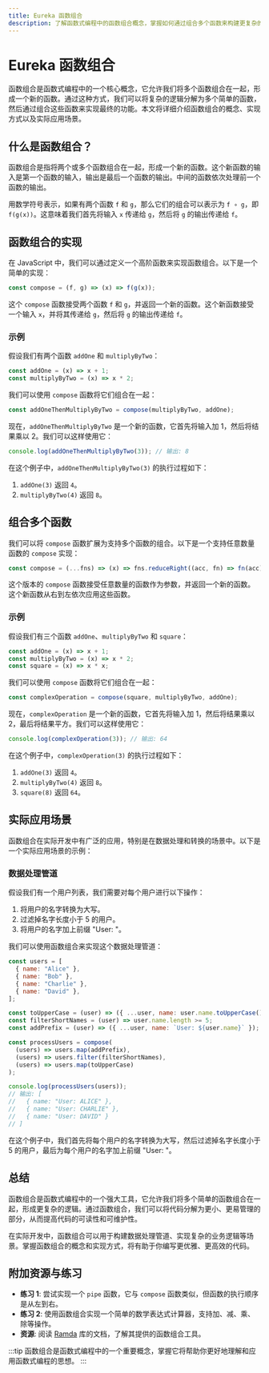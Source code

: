 ```yaml
---
title: Eureka 函数组合
description: 了解函数式编程中的函数组合概念，掌握如何通过组合多个函数来构建更复杂的逻辑。
---
```


# Eureka 函数组合

函数组合是函数式编程中的一个核心概念，它允许我们将多个函数组合在一起，形成一个新的函数。通过这种方式，我们可以将复杂的逻辑分解为多个简单的函数，然后通过组合这些函数来实现最终的功能。本文将详细介绍函数组合的概念、实现方式以及实际应用场景。

## 什么是函数组合？

函数组合是指将两个或多个函数组合在一起，形成一个新的函数。这个新函数的输入是第一个函数的输入，输出是最后一个函数的输出。中间的函数依次处理前一个函数的输出。

用数学符号表示，如果有两个函数 `f` 和 `g`，那么它们的组合可以表示为 `f ∘ g`，即 `f(g(x))`。这意味着我们首先将输入 `x` 传递给 `g`，然后将 `g` 的输出传递给 `f`。

## 函数组合的实现

在 JavaScript 中，我们可以通过定义一个高阶函数来实现函数组合。以下是一个简单的实现：

```javascript
const compose = (f, g) => (x) => f(g(x));
```

这个 `compose` 函数接受两个函数 `f` 和 `g`，并返回一个新的函数。这个新函数接受一个输入 `x`，并将其传递给 `g`，然后将 `g` 的输出传递给 `f`。

### 示例

假设我们有两个函数 `addOne` 和 `multiplyByTwo`：

```javascript
const addOne = (x) => x + 1;
const multiplyByTwo = (x) => x * 2;
```

我们可以使用 `compose` 函数将它们组合在一起：

```javascript
const addOneThenMultiplyByTwo = compose(multiplyByTwo, addOne);
```

现在，`addOneThenMultiplyByTwo` 是一个新的函数，它首先将输入加 1，然后将结果乘以 2。我们可以这样使用它：

```javascript
console.log(addOneThenMultiplyByTwo(3)); // 输出: 8
```

在这个例子中，`addOneThenMultiplyByTwo(3)` 的执行过程如下：

1. `addOne(3)` 返回 `4`。
2. `multiplyByTwo(4)` 返回 `8`。

## 组合多个函数

我们可以将 `compose` 函数扩展为支持多个函数的组合。以下是一个支持任意数量函数的 `compose` 实现：

```javascript
const compose = (...fns) => (x) => fns.reduceRight((acc, fn) => fn(acc), x);
```

这个版本的 `compose` 函数接受任意数量的函数作为参数，并返回一个新的函数。这个新函数从右到左依次应用这些函数。

### 示例

假设我们有三个函数 `addOne`、`multiplyByTwo` 和 `square`：

```javascript
const addOne = (x) => x + 1;
const multiplyByTwo = (x) => x * 2;
const square = (x) => x * x;
```

我们可以使用 `compose` 函数将它们组合在一起：

```javascript
const complexOperation = compose(square, multiplyByTwo, addOne);
```

现在，`complexOperation` 是一个新的函数，它首先将输入加 1，然后将结果乘以 2，最后将结果平方。我们可以这样使用它：

```javascript
console.log(complexOperation(3)); // 输出: 64
```

在这个例子中，`complexOperation(3)` 的执行过程如下：

1. `addOne(3)` 返回 `4`。
2. `multiplyByTwo(4)` 返回 `8`。
3. `square(8)` 返回 `64`。

## 实际应用场景

函数组合在实际开发中有广泛的应用，特别是在数据处理和转换的场景中。以下是一个实际应用场景的示例：

### 数据处理管道

假设我们有一个用户列表，我们需要对每个用户进行以下操作：

1. 将用户的名字转换为大写。
2. 过滤掉名字长度小于 5 的用户。
3. 将用户的名字加上前缀 "User: "。

我们可以使用函数组合来实现这个数据处理管道：

```javascript
const users = [
  { name: "Alice" },
  { name: "Bob" },
  { name: "Charlie" },
  { name: "David" },
];

const toUpperCase = (user) => ({ ...user, name: user.name.toUpperCase() });
const filterShortNames = (user) => user.name.length >= 5;
const addPrefix = (user) => ({ ...user, name: `User: ${user.name}` });

const processUsers = compose(
  (users) => users.map(addPrefix),
  (users) => users.filter(filterShortNames),
  (users) => users.map(toUpperCase)
);

console.log(processUsers(users));
// 输出: [
//   { name: "User: ALICE" },
//   { name: "User: CHARLIE" },
//   { name: "User: DAVID" }
// ]
```

在这个例子中，我们首先将每个用户的名字转换为大写，然后过滤掉名字长度小于 5 的用户，最后为每个用户的名字加上前缀 "User: "。

## 总结

函数组合是函数式编程中的一个强大工具，它允许我们将多个简单的函数组合在一起，形成更复杂的逻辑。通过函数组合，我们可以将代码分解为更小、更易管理的部分，从而提高代码的可读性和可维护性。

在实际开发中，函数组合可以用于构建数据处理管道、实现复杂的业务逻辑等场景。掌握函数组合的概念和实现方式，将有助于你编写更优雅、更高效的代码。

## 附加资源与练习

- **练习 1**: 尝试实现一个 `pipe` 函数，它与 `compose` 函数类似，但函数的执行顺序是从左到右。
- **练习 2**: 使用函数组合实现一个简单的数学表达式计算器，支持加、减、乘、除等操作。
- **资源**: 阅读 [Ramda](https://ramdajs.com/) 库的文档，了解其提供的函数组合工具。

:::tip
函数组合是函数式编程中的一个重要概念，掌握它将帮助你更好地理解和应用函数式编程的思想。
:::